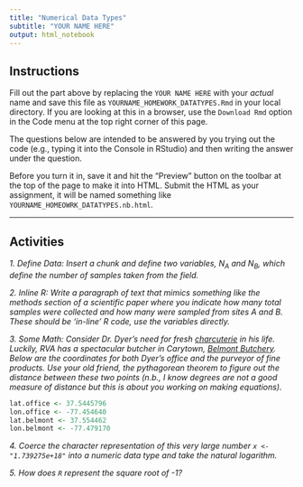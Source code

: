 ```yaml
---
title: "Numerical Data Types"
subtitle: "YOUR NAME HERE"
output: html_notebook
---
```


## Instructions 

Fill out the part above by replacing the `YOUR NAME HERE` with your *actual* name and save this file as `YOURNAME_HOMEWORK_DATATYPES.Rmd` in your local directory.  If you are looking at this in a browser, use the `Download Rmd` option in the Code menu at the top right corner of this page.  

The questions below are intended to be answered by you trying out the code (e.g., typing it into the Console in RStudio) and then writing the answer under the question.

Before you turn it in, save it and hit the "Preview" button on the toolbar at the top of the page to make it into HTML.  Submit the HTML as your assignment, it will be named something like `YOURNAME_HOMEOWRK_DATATYPES.nb.html`.

--- 

## Activities

*1. Define Data: Insert a chunk and define two variables, $N_A$ and $N_B$, which define the number of samples taken from the field.*  

*2. Inline R: Write a paragraph of text that mimics something like the methods section of a scientific paper where you indicate how many total samples were collected and how many were sampled from sites $A$ and $B$.  These should be 'in-line' R code, use the variables directly.*

*3. Some Math: Consider Dr. Dyer's need for fresh [charcuterie](https://en.wikipedia.org/wiki/Charcuterie) in his life.   Luckily, RVA has a spectacular butcher in Carytown, [Belmont Butchery](http://belmontbutchery.com).  Below are the coordinates for both Dyer's office and the purveyor of fine products.  Use your old friend, the pythagorean theorem to figure out the distance between these two points (n.b., I know degrees are not a good measure of distance but this is about you working on making equations).*

```r
lat.office <- 37.5445796
lon.office <- -77.454640
lat.belmont <- 37.554462
lon.belmont <- -77.479170
```


*4. Coerce the character representation of this very large number `x <- "1.739275e+18"` into a numeric data type and take the natural logarithm.*


*5. How does `R` represent the square root of -1?*